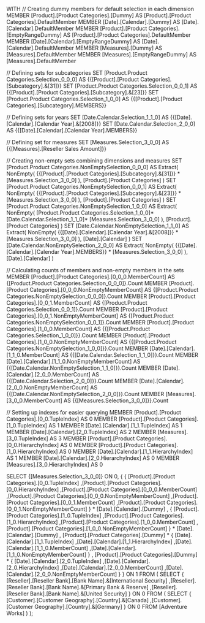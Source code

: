 WITH 
  // Creating dummy members for default selection in each dimension
  MEMBER [Product].[Product Categories].[Dummy] AS 
    [Product].[Product Categories].DefaultMember 
  MEMBER [Date].[Calendar].[Dummy] AS 
    [Date].[Calendar].DefaultMember 
  MEMBER [Product].[Product Categories].[EmptyRangeDummy] AS 
    [Product].[Product Categories].DefaultMember 
  MEMBER [Date].[Calendar].[EmptyRangeDummy] AS 
    [Date].[Calendar].DefaultMember 
  MEMBER [Measures].[Dummy] AS 
    [Measures].DefaultMember 
  MEMBER [Measures].[EmptyRangeDummy] AS 
    [Measures].DefaultMember 

  // Defining sets for subcategories
  SET [Product.Product Categories.Selection_0_0_0] AS 
    {{[Product].[Product Categories].[Subcategory].&[31]}} 
  SET [Product.Product Categories.Selection_0_0_1] AS 
    {{[Product].[Product Categories].[Subcategory].&[23]}} 
  SET [Product.Product Categories.Selection_1_0_0] AS 
    {{[Product].[Product Categories].[Subcategory].MEMBERS}} 

  // Defining sets for years
  SET [Date.Calendar.Selection_1_1_0] AS 
    {{[Date].[Calendar].[Calendar Year].&[2008]}} 
  SET [Date.Calendar.Selection_2_0_0] AS 
    {{[Date].[Calendar].[Calendar Year].MEMBERS}} 

  // Defining set for measures
  SET [Measures.Selection_3_0_0] AS 
    {{[Measures].[Reseller Sales Amount]}} 

  // Creating non-empty sets combining dimensions and measures
  SET [Product.Product Categories.NonEmptySelection_0_0_0] AS 
    Extract(
      NonEmpty(
        {{[Product].[Product Categories].[Subcategory].&[31]}}
        * [Measures.Selection_3_0_0]
      ), [Product].[Product Categories]
    ) 
  SET [Product.Product Categories.NonEmptySelection_0_0_1] AS 
    Extract(
      NonEmpty(
        {{[Product].[Product Categories].[Subcategory].&[23]}}
        * [Measures.Selection_3_0_0]
      ), [Product].[Product Categories]
    ) 
  SET [Product.Product Categories.NonEmptySelection_1_0_0] AS 
    Extract(
      NonEmpty(
        [Product.Product Categories.Selection_1_0_0]*
        [Date.Calendar.Selection_1_1_0]*
        [Measures.Selection_3_0_0]
      ), [Product].[Product Categories]
    ) 
  SET [Date.Calendar.NonEmptySelection_1_1_0] AS 
    Extract(
      NonEmpty(
        {{[Date].[Calendar].[Calendar Year].&[2008]}}
        * [Measures.Selection_3_0_0]
      ), [Date].[Calendar]
    ) 
  SET [Date.Calendar.NonEmptySelection_2_0_0] AS 
    Extract(
      NonEmpty(
        {{[Date].[Calendar].[Calendar Year].MEMBERS}}
        * [Measures.Selection_3_0_0]
      ), [Date].[Calendar]
    ) 

  // Calculating counts of members and non-empty members in the sets
  MEMBER [Product].[Product Categories].[0_0_0.MemberCount] AS 
    {[Product.Product Categories.Selection_0_0_0]}.Count 
  MEMBER [Product].[Product Categories].[0_0_0.NonEmptyMemberCount] AS 
    {[Product.Product Categories.NonEmptySelection_0_0_0]}.Count 
  MEMBER [Product].[Product Categories].[0_0_1.MemberCount] AS 
    {[Product.Product Categories.Selection_0_0_1]}.Count 
  MEMBER [Product].[Product Categories].[0_0_1.NonEmptyMemberCount] AS 
    {[Product.Product Categories.NonEmptySelection_0_0_1]}.Count 
  MEMBER [Product].[Product Categories].[1_0_0.MemberCount] AS 
    {{[Product.Product Categories.Selection_1_0_0]}}.Count 
  MEMBER [Product].[Product Categories].[1_0_0.NonEmptyMemberCount] AS 
    {{[Product.Product Categories.NonEmptySelection_1_0_0]}}.Count 
  MEMBER [Date].[Calendar].[1_1_0.MemberCount] AS 
    {{[Date.Calendar.Selection_1_1_0]}}.Count 
  MEMBER [Date].[Calendar].[1_1_0.NonEmptyMemberCount] AS 
    {{[Date.Calendar.NonEmptySelection_1_1_0]}}.Count 
  MEMBER [Date].[Calendar].[2_0_0.MemberCount] AS 
    {{[Date.Calendar.Selection_2_0_0]}}.Count 
  MEMBER [Date].[Calendar].[2_0_0.NonEmptyMemberCount] AS 
    {{[Date.Calendar.NonEmptySelection_2_0_0]}}.Count 
  MEMBER [Measures].[3_0_0.MemberCount] AS 
    {{[Measures.Selection_3_0_0]}}.Count 

  // Setting up indexes for easier querying
  MEMBER [Product].[Product Categories].[0_0.TupleIndex] AS 0 
  MEMBER [Product].[Product Categories].[1_0.TupleIndex] AS 1 
  MEMBER [Date].[Calendar].[1_1.TupleIndex] AS 1 
  MEMBER [Date].[Calendar].[2_0.TupleIndex] AS 2 
  MEMBER [Measures].[3_0.TupleIndex] AS 3 
  MEMBER [Product].[Product Categories].[0_0.HierarchyIndex] AS 0 
  MEMBER [Product].[Product Categories].[1_0.HierarchyIndex] AS 0 
  MEMBER [Date].[Calendar].[1_1.HierarchyIndex] AS 1 
  MEMBER [Date].[Calendar].[2_0.HierarchyIndex] AS 0 
  MEMBER [Measures].[3_0.HierarchyIndex] AS 0 

SELECT 
  {[Measures.Selection_3_0_0]} ON 0,
  {
    {
      [Product].[Product Categories].[0_0.TupleIndex]
     ,[Product].[Product Categories].[0_0.HierarchyIndex]
     ,[Product].[Product Categories].[0_0_0.MemberCount]
     ,[Product].[Product Categories].[0_0_0.NonEmptyMemberCount]
     ,[Product].[Product Categories].[0_0_1.MemberCount]
     ,[Product].[Product Categories].[0_0_1.NonEmptyMemberCount]
    }
    * [Date].[Calendar].[Dummy]
   ,
    {
      [Product].[Product Categories].[1_0.TupleIndex]
     ,[Product].[Product Categories].[1_0.HierarchyIndex]
     ,[Product].[Product Categories].[1_0_0.MemberCount]
     ,[Product].[Product Categories].[1_0_0.NonEmptyMemberCount]
    }
    * [Date].[Calendar].[Dummy]
   ,
    [Product].[Product Categories].[Dummy]
    * {
      [Date].[Calendar].[1_1.TupleIndex]
     ,[Date].[Calendar].[1_1.HierarchyIndex]
     ,[Date].[Calendar].[1_1_0.MemberCount]
     ,[Date].[Calendar].[1_1_0.NonEmptyMemberCount]
    }
   ,
    [Product].[Product Categories].[Dummy]
    * {
      [Date].[Calendar].[2_0.TupleIndex]
     ,[Date].[Calendar].[2_0.HierarchyIndex]
     ,[Date].[Calendar].[2_0_0.MemberCount]
     ,[Date].[Calendar].[2_0_0.NonEmptyMemberCount]
    }
  } ON 1
FROM 
  (
    SELECT 
      {
        [Reseller].[Reseller Bank].[Bank Name].&[International Security]
       ,[Reseller].[Reseller Bank].[Bank Name].&[Primary Bank & Reserve]
       ,[Reseller].[Reseller Bank].[Bank Name].&[United Security]
      } ON 0
    FROM 
    (
      SELECT 
        {
          [Customer].[Customer Geography].[Country].&[Canada]
         ,[Customer].[Customer Geography].[Country].&[Germany]
        } ON 0
      FROM [Adventure Works]
    )
  );
